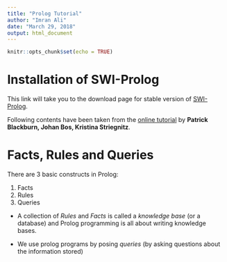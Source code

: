 ```yaml
---
title: "Prolog Tutorial"
author: "Imran Ali"
date: "March 29, 2018"
output: html_document
---
```


```r
knitr::opts_chunk$set(echo = TRUE)
```

# Installation of SWI-Prolog

This link will take you to the download page for stable version of [SWI-Prolog](http://www.swi-prolog.org/download/stable).

Following contents have been taken from the [online tutorial](http://lpn.swi-prolog.org/lpnpage.php?pageid=online) by **Patrick Blackburn, Johan Bos, Kristina Striegnitz**.


# Facts, Rules and Queries

There are 3 basic constructs in Prolog: 

1. Facts
2. Rules
3. Queries

* A collection of _Rules_ and _Facts_ is called a _knowledge base_ (or a database) and Prolog programming is all about writing knowledge bases.

* We use prolog programs by posing _queries_ (by asking questions about the information stored) 

